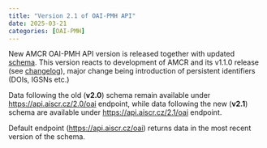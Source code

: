 ```yaml
---
title: "Version 2.1 of OAI-PMH API"
date: 2025-03-21
categories: [OAI-PMH]
---
```


New AMCR OAI-PMH API version is released together with updated [schema](https://api.aiscr.cz/schema/amcr/2.1/){.external}.
This version reacts to development of AMCR and its v1.1.0 release (see [changelog](https://github.com/ARUP-CAS/aiscr-webamcr/releases/tag/v1.1.0){.external}), major change  being introduction of persistent identifiers (DOIs, IGSNs etc.)

Data following the old (**v2.0**) schema remain available under <https://api.aiscr.cz/2.0/oai> endpoint, while data following the new (**v2.1**) schema are available under <https://api.aiscr.cz/2.1/oai> endpoint.

Default endpoint (<https://api.aiscr.cz/oai>) returns data in the most recent version of the schema.
